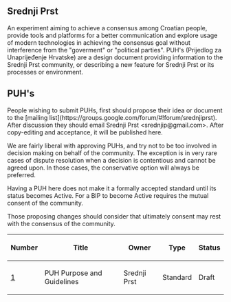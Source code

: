 == Srednji Prst ==

An experiment aiming to achieve a consensus among Croatian people, provide tools and platforms for a better communication and explore usage of modern technologies in achieving the consensus goal without interference from the "goverment" or "political parties". PUH's (Prijedlog za Unaprijeđenje Hrvatske) are a design document providing information to the Srednji Prst community, or describing a new feature for Srednji Prst or its processes or environment.

== PUH's ==


People wishing to submit PUHs, first should propose their idea or document to the [mailing list](https://groups.google.com/forum/#!forum/srednjiprst). After discussion they should email Srednji Prst &lt;srednjip@gmail.com&gt;. After copy-editing and acceptance, it will be published here.

We are fairly liberal with approving PUHs, and try not to be too involved in decision making on behalf of the community. The exception is in very rare cases of dispute resolution when a decision is contentious and cannot be agreed upon. In those cases, the conservative option will always be preferred.

Having a PUH here does not make it a formally accepted standard until its status becomes Active. For a BIP to become Active requires the mutual consent of the community.

Those proposing changes should consider that ultimately consent may rest with the consensus of the community.

{| class="wikitable sortable" style="width: auto; text-align: center; font-size: smaller; table-layout: fixed;"
!Number
!Title
!Owner
!Type
!Status
|- style="background-color: #cfffcf"
| [[puh-0001.mediawiki|1]]
| PUH Purpose and Guidelines
| Srednji Prst
| Standard
| Draft
|}

<!-- IMPORTANT!  See the instructions at the top of this page, do NOT JUST add PUHs here! -->
